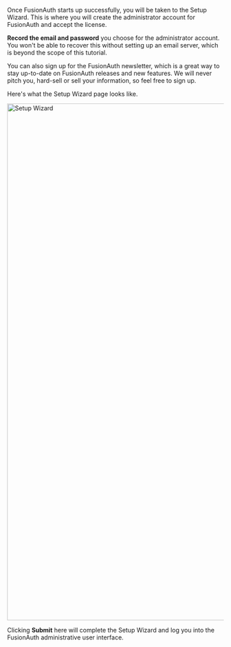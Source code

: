 Once FusionAuth starts up successfully, you will be taken to the Setup Wizard. This is where you will create the administrator account for FusionAuth and accept the license. 

**Record the email and password** you choose for the administrator account. You won't be able to recover this without setting up an email server, which is beyond the scope of this tutorial.

You can also sign up for the FusionAuth newsletter, which is a great way to stay up-to-date on FusionAuth releases and new features. We will never pitch you, hard-sell or sell your information, so feel free to sign up.

Here's what the Setup Wizard page looks like.

<img src="/img/docs/get-started/download-and-install/setup-wizard.png" alt="Setup Wizard" width="1200" />

Clicking **Submit** here will complete the Setup Wizard and log you into the FusionAuth administrative user interface.

